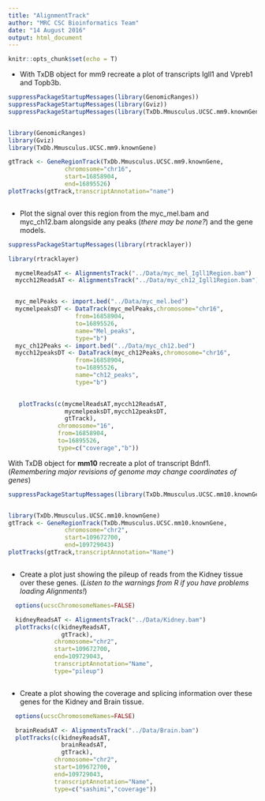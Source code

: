 ```yaml
---
title: "AlignmentTrack"
author: "MRC CSC Bioinformatics Team"
date: "14 August 2016"
output: html_document
---
```


```r
knitr::opts_chunk$set(echo = T)
```


* With TxDB object for mm9 recreate a plot of transcripts Igll1 and Vpreb1 and Topb3b.


```r

suppressPackageStartupMessages(library(GenomicRanges))
suppressPackageStartupMessages(library(Gviz))
suppressPackageStartupMessages(library(TxDb.Mmusculus.UCSC.mm9.knownGene))


library(GenomicRanges)
library(Gviz)
library(TxDb.Mmusculus.UCSC.mm9.knownGene)

gtTrack <- GeneRegionTrack(TxDb.Mmusculus.UCSC.mm9.knownGene,
                chromosome="chr16",
                start=16858904,
                end=16895526)
plotTracks(gtTrack,transcriptAnnotation="name")



```


* Plot the signal over this region from the myc_mel.bam and myc_ch12.bam alongside any peaks (*there may be none?*) and the gene models. 


```r
suppressPackageStartupMessages(library(rtracklayer))

library(rtracklayer)

  mycmelReadsAT <- AlignmentsTrack("../Data/myc_mel_Igll1Region.bam")
  mycch12ReadsAT <- AlignmentsTrack("../Data/myc_ch12_Igll1Region.bam")


  myc_melPeaks <- import.bed("../Data/myc_mel.bed")
  mycmelpeaksDT <- DataTrack(myc_melPeaks,chromosome="chr16",
                   from=16858904,
                   to=16895526,
                   name="Mel_peaks",
                   type="b")
  myc_ch12Peaks <- import.bed("../Data/myc_ch12.bed")
  mycch12peaksDT <- DataTrack(myc_ch12Peaks,chromosome="chr16",
                   from=16858904,
                   to=16895526,
                   name="ch12_peaks",
                   type="b")

   
   plotTracks(c(mycmelReadsAT,mycch12ReadsAT,
                mycmelpeaksDT,mycch12peaksDT,
                gtTrack),
              chromosome="16",
              from=16858904,
              to=16895526,
              type=c("coverage","b"))


```


With TxDB object for **mm10** recreate a plot of transcript Bdnf1. (*Remembering major revisions of genome may change coordinates of genes*)


```r

suppressPackageStartupMessages(library(TxDb.Mmusculus.UCSC.mm10.knownGene))


library(TxDb.Mmusculus.UCSC.mm10.knownGene)
gtTrack <- GeneRegionTrack(TxDb.Mmusculus.UCSC.mm10.knownGene,
                chromosome="chr2",
                start=109672700,
                end=109729043)
plotTracks(gtTrack,transcriptAnnotation="Name")



```


* Create a plot just showing the pileup of reads from the Kidney tissue over these genes. (*Listen to the warnings from R if you have problems loading Alignments!*)

```r

  options(ucscChromosomeNames=FALSE)

  kidneyReadsAT <- AlignmentsTrack("../Data/Kidney.bam")
  plotTracks(c(kidneyReadsAT,
               gtTrack),
             chromosome="chr2",
             start=109672700,
             end=109729043,
             transcriptAnnotation="Name",
             type="pileup")



```


* Create a plot showing the coverage and splicing information over these genes for the Kidney and Brain tissue.

```r

  options(ucscChromosomeNames=FALSE)

  brainReadsAT <- AlignmentsTrack("../Data/Brain.bam")
  plotTracks(c(kidneyReadsAT,
               brainReadsAT,
               gtTrack),
             chromosome="chr2",
             start=109672700,
             end=109729043,
             transcriptAnnotation="Name",
             type=c("sashimi","coverage"))



```



